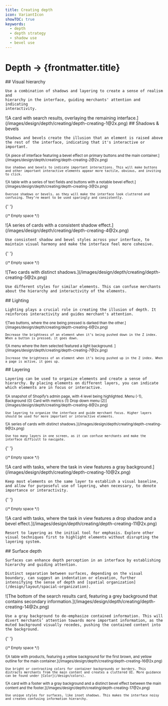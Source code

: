 ```yaml
---
title: Creating depth
icon: VariantIcon
showTOC: true
keywords:
  - depth
  - depth strategy
  - shadow use
  - bevel use
---
```


# Depth &rarr; {frontmatter.title}

<Subnav />

<LayoutSection card>
  <Text>
    ## Visual hierarchy

    Use a combination of shadows and layering to create a sense of realism and
    hierarchy in the interface, guiding merchants' attention and indicating
    interactivity.

  </Text>
  <Large>
    ![A card with search results, overlaying the remaining
    interface.](/images/design/depth/creating/depth-creating-1@2x.png)
  </Large>
</LayoutSection>

<LayoutSection card>
  <Text>
    ## Shadows & bevels

    Shadows and bevels create the illusion that an element is raised above the rest of the interface, indicating that it's interactive or important.

  </Text>

  <Small variant="do">
    ![A piece of interface featuring a bevel effect on primary buttons and the main container.](/images/design/depth/creating/depth-creating-2@2x.png)

    Use shadows and bevels to indicate important interactions. This will make buttons and other important interactive elements appear more tactile, obvious, and inviting to click.

  </Small>
  <Small variant="dont">
    ![A table with a series of text fields and buttons with a notable bevel effect.](/images/design/depth/creating/depth-creating-3@2x.png)

    Overuse shadows or bevels, as they will make the interface look cluttered and confusing. They’re meant to be used sparingly and consistently.

  </Small>

{' '}

<Small>{/* Empty space */}</Small>

  <Large variant="do">
    ![A series of cards with a consistent shadow effect.](/images/design/depth/creating/depth-creating-4@2x.png)

    Use consistent shadow and bevel styles across your interface, to maintain visual harmony and make the interface feel more cohesive.

  </Large>

{' '}

<Small>{/* Empty space */}</Small>

  <Large variant="dont">
    ![Two cards with distinct shadows.](/images/design/depth/creating/depth-creating-5@2x.png)

    Use different styles for similar elements. This can confuse merchants about the hierarchy and interactivity of the elements.

  </Large>
</LayoutSection>

<LayoutSection card>
  <Text>
    ## Lighting

    Lighting plays a crucial role in creating the illusion of depth. It reinforces interactivity and guides merchant's attention.

  </Text>

  <Small variant="do">
    ![Two buttons, where the one being pressed is darked than the other.](/images/design/depth/creating/depth-creating-6@2x.png)

    Decrease the brightness of an element when it’s being pushed down in the Z index. When a button is pressed, it goes down.

  </Small>

  <Small variant="do">
    ![A menu where the item selected featured a light background. ](/images/design/depth/creating/depth-creating-7@2x.png)

    Increase the brightness of an element when it’s being pushed up in the Z index. When a page is active, it goes up.

  </Small>
</LayoutSection>

<LayoutSection card>
  <Text>
    ## Layering

    Layering can be used to organize elements and create a sense of hierarchy. By placing elements on different layers, you can indicate which elements are in focus or interactive.

  </Text>

  <Small variant="do">
    ![A snapshot of Shopify’s admin page, with 4 level being highlighted. Menu (-1), Background (0) Card with metrics (1) Drop down menu (2)](/images/design/depth/creating/depth-creating-8@2x.png)

    Use layering to organize the interface and guide merchant focus. Higher layers should be used for more important or interactive elements.

  </Small>

  <Small variant="dont">
    ![A series of cards with distinct shadows.](/images/design/depth/creating/depth-creating-9@2x.png)

    Use too many layers in one screen, as it can confuse merchants and make the interface difficult to navigate.

  </Small>

{' '}

<Small>{/* Empty space */}</Small>

  <Large variant="do">
    ![A card with tasks, where the task in view features a gray background.](/images/design/depth/creating/depth-creating-10@2x.png)

    Keep most elements on the same layer to establish a visual baseline, and allow for purposeful use of layering, when necessary, to denote importance or interactivity.

  </Large>

{' '}

<Small>{/* Empty space */}</Small>

  <Large variant="dont">
    ![A card with tasks, where the task in view features a drop shadow and a bevel effect.](/images/design/depth/creating/depth-creating-11@2x.png)

    Resort to layering as the initial tool for emphasis. Explore other visual techniques first to highlight elements without disrupting the layering system.

  </Large>
</LayoutSection>

<LayoutSection card>
  <Text>
    ## Surface depth

    Surfaces can enhance depth perception in an interface by establishing hierarchy and guiding attention.

    Distinct separation between surfaces, depending on the visual boundary, can suggest an indentation or elevation, further intensifying the sense of depth and [spatial organization](/design/layout/spacial-organization).

  </Text>

  <Large variant="do">
    ![The bottom of the search results card, featuring a grey background that contains secondary information.](/images/design/depth/creating/depth-creating-14@2x.png)

    Use a gray background to de-emphasize contained information. This will divert merchants’ attention towards more important information, as the muted background visually recedes, pushing the contained content into the background.

  </Large>

{' '}

<Small>{/* Empty space */}</Small>

  <Small variant="dont">
    ![A table with products, featuring a yellow background for the first brown, and yellow outline for the main container.](/images/design/depth/creating/depth-creating-16@2x.png)

    Use bright or contrasting colors for container backgrounds or borders. This distracts merchants from the main content and creates a cluttered UI. More guidance can be found under [Color](/design/colors).

  </Small>

  <Small variant="dont">
    ![A card with a footer with a gray background and a distinct bevel effect between the main content and the footer.](/images/design/depth/creating/depth-creating-17@2x.png)

    Use unique styles for surfaces, like inset shadows. This makes the interface noisy and creates confusing information hierarchy.

  </Small>
</LayoutSection>
